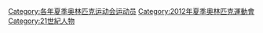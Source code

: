 {{Commonscat|2012 Summer Olympics sportspeople}}
{{parent category}}

[[Category:各年夏季奥林匹克运动会运动员|Category:各年夏季奥林匹克运动会运动员]]
[[Category:2012年夏季奧林匹克運動會|Category:2012年夏季奧林匹克運動會]]
[[Category:21世紀人物|Category:21世紀人物]]